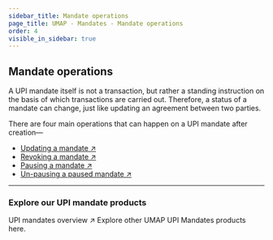 ```yaml
---
sidebar_title: Mandate operations
page_title: UMAP - Mandates - Mandate operations
order: 4
visible_in_sidebar: true
---
```


## Mandate operations
A UPI mandate itself is not a transaction, but rather a standing instruction on the basis of which transactions are carried out. Therefore, a status of a mandate can change, just like updating an agreement between two parties. 

There are four main operations that can happen on a UPI mandate after creation—
- <a href="/payments/umap/mandates/generic/update" target="_self">Updating a mandate ↗</a>
- <a href="/payments/umap/mandates/generic/revoke" target="_self">Revoking a mandate ↗</a>
- <a href="/payments/umap/mandates/generic/pause" target="_self">Pausing a mandate ↗</a>
- <a href="/payments/umap/mandates/generic/unpause" target="_self">Un-pausing a paused mandate ↗</a>

<hr class="primary" />

### Explore our UPI mandate products

<Link href="/payments/umap/mandates">
    <Card padding="small" shape="rounded">
            <Text size="large" weight="600" textColor="blue-90">
                UPI mandates overview ↗
            </Text>
            <Text weight="400">Explore other UMAP UPI Mandates products here.</Text>
    </Card>
</Link>
